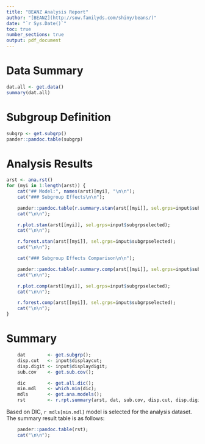 ---
title: "BEANZ Analysis Report"
author: "[BEANZ](http://sow.familyds.com/shiny/beans/)"
date: "`r Sys.Date()`"
toc: true
number_sections: true
output: pdf_document
---

\newpage

# Data Summary

```{r, echo=FALSE, eval=TRUE}
dat.all <- get.data()
summary(dat.all)
```

# Subgroup Definition

```{r,echo=FALSE, eval=TRUE, results='asis'}
subgrp <- get.subgrp()
pander::pandoc.table(subgrp)
```


# Analysis Results

```{r,echo=FALSE, eval=TRUE, results='asis'}
arst <- ana.rst()
for (myi in 1:length(arst)) {
    cat("## Model:", names(arst)[myi], "\n\n");
    cat("### Subgroup Effects\n\n");

    pander::pandoc.table(r.summary.stan(arst[[myi]], sel.grps=input$subgrpselected));
    cat("\n\n");

    r.plot.stan(arst[[myi]], sel.grps=input$subgrpselected);
    cat("\n\n");

    r.forest.stan(arst[[myi]], sel.grps=input$subgrpselected);
    cat("\n\n");

    cat("### Subgroup Effects Comparison\n\n");

    pander::pandoc.table(r.summary.comp(arst[[myi]], sel.grps=input$subgrpselected));
    cat("\n\n");

    r.plot.comp(arst[[myi]], sel.grps=input$subgrpselected);
    cat("\n\n");

    r.forest.comp(arst[[myi]], sel.grps=input$subgrpselected);
    cat("\n\n");
}
```


# Summary

```{r,echo=FALSE, eval=TRUE, results='asis'}
    dat        <- get.subgrp();
    disp.cut   <- input$displaycut;
    disp.digit <- input$displaydigit;
    sub.cov    <- get.sub.cov();

    dic        <- get.all.dic();
    min.mdl    <- which.min(dic);
    mdls       <- get.ana.models();
    rst        <- r.rpt.summary(arst, dat, sub.cov, disp.cut, disp.digit);
```

Based on DIC, `r mdls[min.mdl]` model is selected for the analysis dataset. The summary result table is as follows:

```{r,echo=FALSE, eval=TRUE, results='asis'}
    pander::pandoc.table(rst);
    cat("\n\n");
```
